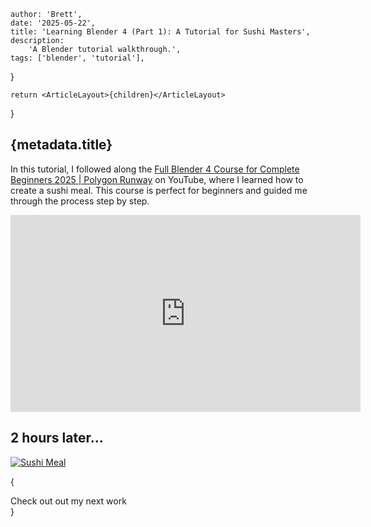 
    author: 'Brett',
    date: '2025-05-22',
    title: 'Learning Blender 4 (Part 1): A Tutorial for Sushi Masters',
    description:
        'A Blender tutorial walkthrough.',
    tags: ['blender', 'tutorial'],
}

    return <ArticleLayout>{children}</ArticleLayout>

}

## {metadata.title}

In this tutorial, I followed along the [Full Blender 4 Course for Complete Beginners 2025 | Polygon Runway](https://www.youtube.com/watch?v=r6ZQil-zd5Y&ab_channel=PolygonRunway) on YouTube, where I learned how to create a sushi meal. This course is perfect for beginners and guided me through the process step by step.

<iframe 
    width="560"
    height="315"
    src="https://www.youtube.com/embed/r6ZQil-zd5Y?si=PZw78F6ULkbZKJAH"
    title="YouTube video player"
    frameBorder="0"
    allow="accelerometer; autoplay; clipboard-write; encrypted-media; gyroscope; picture-in-picture; web-share"
    referrerPolicy="strict-origin-when-cross-origin"
    allowFullScreen
    className="place-self-center"
    >
</iframe>

## 2 hours later...

[![Sushi Meal](/blender/blender-4-tutorial-sushi-master/sushi.jpeg)](/blender/blender-4-tutorial-sushi-master/sushi.jpeg)

{
<div className="flex justify-center mt-0 mb-0">
    <Link href="/articles/blender-cannon-animation-tutorial">Check out out my next work</Link>
</div>
}
